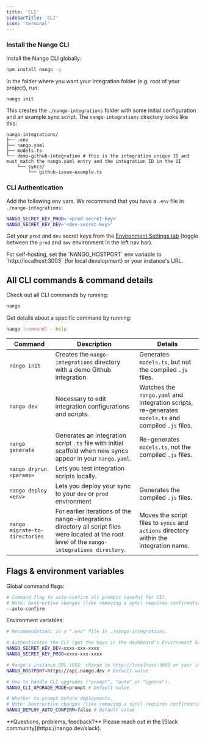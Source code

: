 ```yaml
---
title: 'CLI'
sidebarTitle: 'CLI'
icon: 'terminal'
---
```


### Install the Nango CLI

Install the Nango CLI globally:
```bash
npm install nango -g
```

In the folder where you want your integration folder (e.g. root of your project), run:
```bash
nango init
```

This creates the `./nango-integrations` folder with some initial configuration and an example
sync script. The `nango-integrations` directory looks like this:
```
nango-integrations/
├── .env
├── nango.yaml
├── models.ts
└── demo-github-integration # this is the integration unique ID and must match the nango.yaml entry and the integration ID in the UI
    └── syncs/
        └── github-issue-example.ts
```

### CLI Authentication

Add the following env vars. We recommend that you have a `.env` file in `./nango-integrations`:
```bash
NANGO_SECRET_KEY_PROD='<prod-secret-key>'
NANGO_SECRET_KEY_DEV='<dev-secret-key>'
```

Get your `prod` and `dev` secret keys from the [Environment Settings tab](https://app.nango.dev/environment-settings) (toggle between the `prod` and `dev` environment in the left nav bar).

<Info>
For self-hosting, set the `NANGO_HOSTPORT` env variable to `http://localhost:3003` (for local development) or your instance's URL.
</Info>

## All CLI commands & command details

Check out all CLI commands by running:
```bash
nango
```

Get details about a specific command by running:
```bash
nango [command] --help
```

| Command                        | Description                                                                                                                                       | Details                                                                                              |
| -                              | -                                                                                                                                                 | -                                                                                                    |
| `nango init`                   | Creates the `nango-integrations` directory with a demo Github integration.                                                                        | Generates `models.ts`, but not the compiled `.js` files.                                             |
| `nango dev`                    | Necessary to edit integration configurations and scripts.                                                                                         | Watches the `nango.yaml` and integration scripts, re-generates `models.ts` and compiled `.js` files. |
| `nango generate`               | Generates an integration script `.ts` file with initial scaffold when new syncs appear in your `nango.yaml`.                                      | Re-generates `models.ts`, not the compiled `.js` files.                                              |
| `nango dryrun <params>`        | Lets you test integration scripts locally.                                                                                                        |                                                                                                      |
| `nango deploy <env>`           | Lets you deploy your sync to your `dev` or `prod` environment                                                                                     | Generates the compiled `.js` files.                                                                  |
| `nango migrate-to-directories` | For earlier iterations of the nango-integrations directory all script files were located at the root level of the `nango-integrations directory`. | Moves the script files to `syncs` and `actions` directory within the integration name.               |


## Flags & environment variables

Global command flags:

```bash
# Command flag to auto-confirm all prompts (useful for CI).
# Note: Destructive changes (like removing a sync) requires confirmation, even when --auto-confirm is set. To bypass this restriction, the --allow-destructive flag can be passed to nango deploy.
--auto-confirm
```

Environment variables:
```bash
# Recommendation: in a ".env" file in ./nango-integrations.

# Authenticates the CLI (get the keys in the dashboard's Environment Settings).
NANGO_SECRET_KEY_DEV=xxxx-xxx-xxxx
NANGO_SECRET_KEY_PROD=xxxx-xxx-xxxx

# Nango's instance URL (OSS: change to http://localhost:3003 or your instance URL).
NANGO_HOSTPORT=https://api.nango.dev # Default value

# How to handle CLI upgrades ("prompt", "auto" or "ignore").
NANGO_CLI_UPGRADE_MODE=prompt # Default value

# Whether to prompt before deployments.
# Note: Destructive changes (like removing a sync) requires confirmation, even when NANGO_DEPLOY_AUTO_CONFIRM is set to true. To bypass this restriction, the --allow-destructive flag can be passed to nango deploy.
NANGO_DEPLOY_AUTO_CONFIRM=false # Default value
```

<Tip>
**Questions, problems, feedback?** Please reach out in the [Slack community](https://nango.dev/slack).
</Tip>


